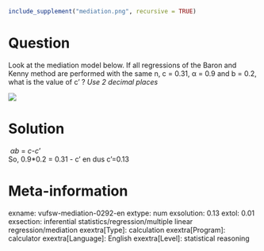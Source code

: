 ```r
include_supplement("mediation.png", recursive = TRUE)
```

Question
========
Look at the mediation model below. If all regressions of the Baron and
Kenny method are performed with the same n, c = 0.31, α = 0.9 and b =
0.2, what is the value of c' ? *Use 2 decimal places*  
  
![](mediation.png)


Solution
========





 *αb* = *c-c*'  
So, 0.9\*0.2 = 0.31 - c' en dus c'=0.13





Meta-information
================
exname: vufsw-mediation-0292-en
extype: num
exsolution: 0.13
extol: 0.01
exsection: inferential statistics/regression/multiple linear regression/mediation
exextra[Type]: calculation
exextra[Program]: calculator
exextra[Language]: English
exextra[Level]: statistical reasoning

